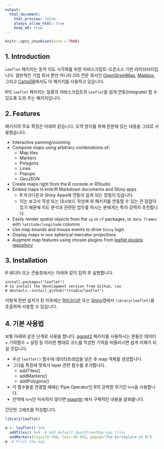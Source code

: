 ```yaml
---
output: 
  html_document:
    html_preview: false
    always_allow_html: true
    keep_md: true
---
```


```r
knitr::opts_chunk$set(echo = TRUE)
```

## 1. Introduction

`Leaflet` 패키지는 동적 지도 시각화를 위한 자바스크립트-오픈소스 기반 라이브러리입니다. 일반적인 기업 회사 뿐만 아니라 GIS 전문 회사인 [OpenStreetMap](http://www.openstreetmap.org/), [Mapbox](http://www.mapbox.com/), 그리고 [CartoDB](http://cartodb.com/)에서도 이 패키지를 사용하고 있습니다. 

R의 `leaflet` 패키지는 일종의 자바스크립트의 `Leaflet`을 쉽게 연동(Integrate) 할 수 있도록 도와 주는 패키지입니다. 

## 2. Features 

패키지의 주요 특징은 아래와 같습니다. 오역 방지를 위해 원문에 있는 내용을 그대로 사용했습니다. 

- Interactive panning/zooming
- Compose maps using arbitrary combinations of:
  + Map tiles
  + Markers
  + Polygons
  + Lines
  + Popups
  + GeoJSON
- Create maps right from the R console or RStudio
- Embed maps in knitr/R Markdown documents and Shiny apps
  + R 마크다운과 Shiny Apps에 연동이 쉽게 되는 장점이 있습니다. 
  + 이는 보고서 작성 또는 대시보드 작성에 위 패키지를 연동할 수 있는 큰 장점이 있기 때문에 지도 분석과 관련된 업무를 하시는 분에게는 특히 강력히 추천합니다. 

- Easily render spatial objects from the `sp` or `sf` packages, or `data frames` with `latitude/longitude` columns
- Use map bounds and mouse events to drive `Shiny` logic
- Display maps in non spherical mercator projections
- Augment map features using chosen plugins from [leaflet plugins repository](http://leafletjs.com/plugins)

## 3. Installation

R 에디터 또는 콘솔창에서는 아래와 같이 입력 후 실행합니다.

```
install.packages("leaflet")
# to install the development version from Github, run
# devtools::install_github("rstudio/leaflet")
```

이렇게 한번 설치가 된 이후에는 [R마크다운](http://rmarkdown.rstudio.com/) 또는 [Shiny](http://shiny.rstudio.com/)앱에서 `library(leaflet)`을 호출하여 사용할 수 있습니다. 

## 4. 기본 사용법

보통 아래와 같은 단계로 사용을 합니다. [ggplot2](https://ggplot2.tidyverse.org/) 패키지를 사용하시는 분들은 데이터 + 기하함수 + 설정 등 이러한 형태로 코드를 작성한 기억을 떠올리시면 쉽게 이해가 되실 것입니다. 

- 우선 `leaflet()` 함수에 데이터프레임을 넣은 후 map 객체를 생성합니다. 
- 그다음 특징에 맞춰서 layer 관련 함수를 추가합니다. 
  + addTiles()
  + addMarkers()
  + addPolygons()
- 각 함수들을 연결할 때에는 Pipe Operator인 R의 강력한 무기인 `%>%`을 사용합니다. 
- 만약에 `%>%`인 익숙하지 않다면 [magrittr](https://github.com/smbache/magrittr) 에서 구체적인 내용을 살펴봅니다. 

간단한 그래프를 작성합니다. 
```r
library(leaflet)

m <- leaflet() %>%
  addTiles() %>%  # Add default OpenStreetMap map tiles
  addMarkers(lng=174.768, lat=-36.852, popup="The birthplace of R")
m  # Print the map
```



